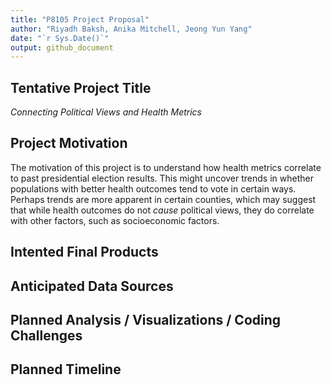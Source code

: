 ```yaml
---
title: "P8105 Project Proposal"
author: "Riyadh Baksh, Anika Mitchell, Jeong Yun Yang"
date: "`r Sys.Date()`"
output: github_document
---
```


## Tentative Project Title

*Connecting Political Views and Health Metrics*

## Project Motivation

The motivation of this project is to understand how health metrics correlate to past presidential election results. This might uncover trends in whether populations with better health outcomes tend to vote in certain ways. Perhaps trends are more apparent in certain counties, which may suggest that while health outcomes do not *cause* political views, they do correlate with other factors, such as socioeconomic factors.

## Intented Final Products

## Anticipated Data Sources

## Planned Analysis / Visualizations / Coding Challenges

## Planned Timeline
